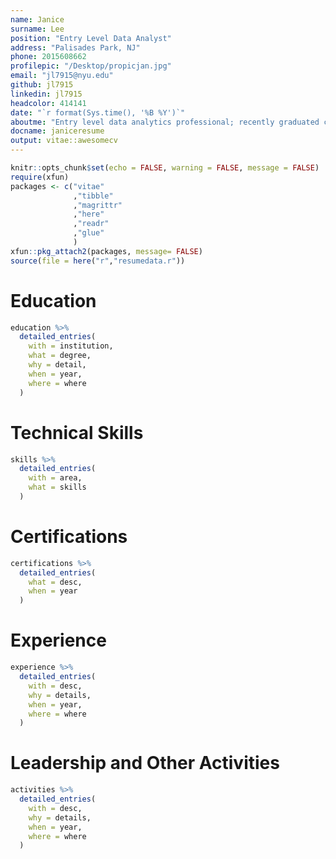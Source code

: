 ```yaml
---
name: Janice
surname: Lee
position: "Entry Level Data Analyst"
address: "Palisades Park, NJ"
phone: 2015608662
profilepic: "/Desktop/propicjan.jpg"
email: "jl7915@nyu.edu"
github: jl7915
linkedin: jl7915
headcolor: 414141
date: "`r format(Sys.time(), '%B %Y')`"
aboutme: "Entry level data analytics professional; recently graduated college and completed the Google Data Analytics Professional Certificate. Seeking a full-time position for an opportunity to manipulate and interpret data with the intention of assisting in improving business performances by identifying trends and generating meaningful business insights."
docname: janiceresume
output: vitae::awesomecv
---
```


```r
knitr::opts_chunk$set(echo = FALSE, warning = FALSE, message = FALSE)
require(xfun)
packages <- c("vitae"
              ,"tibble"
              ,"magrittr"
              ,"here"
              ,"readr"
              ,"glue"
              )
xfun::pkg_attach2(packages, message= FALSE)
source(file = here("r","resumedata.r"))
```

# Education

```r
education %>%
  detailed_entries(
    with = institution,
    what = degree,
    why = detail,
    when = year,
    where = where
  )
```

# Technical Skills

```r
skills %>%
  detailed_entries(
    with = area,
    what = skills
  )
```

# Certifications

```r
certifications %>%
  detailed_entries(
    what = desc,
    when = year
  )
```

# Experience

```r
experience %>%
  detailed_entries(
    with = desc,
    why = details,
    when = year,
    where = where
  )
```

# Leadership and Other Activities

```r
activities %>%
  detailed_entries(
    with = desc,
    why = details,
    when = year,
    where = where
  )
```
